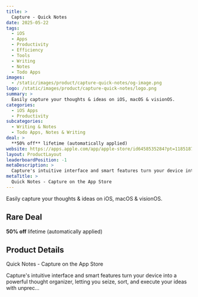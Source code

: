 ```yaml
---
title: >
  Capture - Quick Notes
date: 2025-05-22
tags:
  - iOS
  - Apps
  - Productivity
  - Efficiency
  - Tools
  - Writing
  - Notes
  - Todo Apps
images:
  - /static/images/product/capture-quick-notes/og-image.png
logo: /static/images/product/capture-quick-notes/logo.png
summary: >
  Easily capture your thoughts & ideas on iOS, macOS & visionOS.
categories:
  - iOS Apps
  - Productivity
subcategories:
  - Writing & Notes
  - Todo Apps, Notes & Writing
deal: >
  **50% off** lifetime (automatically applied)
website: https://apps.apple.com/app/apple-store/id6458535284?pt=118518712&ct=github&mt=8
layout: ProductLayout
leaderboardPosition: -1
metaDescription: >
  Capture's intuitive interface and smart features turn your device into a powerful thought organizer, letting you seize, sort, and execute your ideas with unprec…
metaTitle: >
  ‎Quick Notes - Capture on the App Store
---
```

Easily capture your thoughts & ideas on iOS, macOS & visionOS.

## Rare Deal

**50% off** lifetime (automatically applied)

## Product Details

‎Quick Notes - Capture on the App Store

Capture's intuitive interface and smart features turn your device into a powerful thought organizer, letting you seize, sort, and execute your ideas with unprec…

